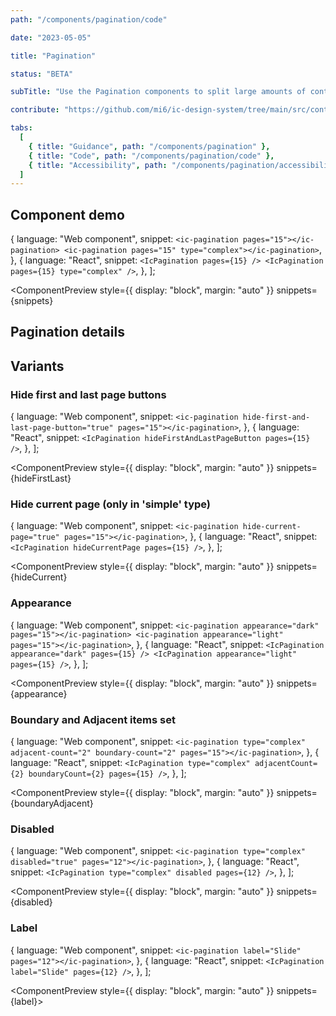 ```yaml
---
path: "/components/pagination/code"

date: "2023-05-05"

title: "Pagination"

status: "BETA"

subTitle: "Use the Pagination components to split large amounts of content into pages and navigate between them."

contribute: "https://github.com/mi6/ic-design-system/tree/main/src/content/structured/components/pagination"

tabs:
  [
    { title: "Guidance", path: "/components/pagination" },
    { title: "Code", path: "/components/pagination/code" },
    { title: "Accessibility", path: "/components/pagination/accessibility" },
  ]
---
```



## Component demo

  {
    language: "Web component",
    snippet: `<ic-pagination pages="15"></ic-pagination>
<ic-pagination pages="15" type="complex"></ic-pagination>`,
  },
  {
    language: "React",
    snippet: `<IcPagination pages={15} />
<IcPagination pages={15} type="complex" />`,
  },
];

<ComponentPreview
  style={{ display: "block", margin: "auto" }}
  snippets={snippets}
>
  <div style={{ width: "fit-content", margin: "auto" }}>
    <IcPagination pages={15} />
  </div>
  <IcPagination pages={15} type="complex" />
</ComponentPreview>

## Pagination details

<ComponentDetails component="ic-pagination" />

## Variants

### Hide first and last page buttons

  {
    language: "Web component",
    snippet: `<ic-pagination hide-first-and-last-page-button="true" pages="15"></ic-pagination>`,
  },
  {
    language: "React",
    snippet: `<IcPagination hideFirstAndLastPageButton pages={15} />`,
  },
];

<ComponentPreview
  style={{ display: "block", margin: "auto" }}
  snippets={hideFirstLast}
>
  <IcPagination hideFirstAndLastPageButton pages={15} />
</ComponentPreview>

### Hide current page (only in 'simple' type)

  {
    language: "Web component",
    snippet: `<ic-pagination hide-current-page="true" pages="15"></ic-pagination>`,
  },
  {
    language: "React",
    snippet: `<IcPagination hideCurrentPage pages={15} />`,
  },
];

<ComponentPreview
  style={{ display: "block", margin: "auto" }}
  snippets={hideCurrent}
>
  <IcPagination hideCurrentPage pages={15} />
</ComponentPreview>

### Appearance

  {
    language: "Web component",
    snippet: `<ic-pagination appearance="dark" pages="15"></ic-pagination>
<ic-pagination appearance="light" pages="15"></ic-pagination>`,
  },
  {
    language: "React",
    snippet: `<IcPagination appearance="dark" pages={15} />
<IcPagination appearance="light" pages={15} />`,
  },
];

<ComponentPreview
  style={{ display: "block", margin: "auto" }}
  snippets={appearance}
>
  <IcPagination appearance="dark" pages={15} />
  <div style={{ backgroundColor: "#000", marginBottom: "0.75rem" }}>
    <IcPagination appearance="light" pages={15} />
  </div>
</ComponentPreview>

### Boundary and Adjacent items set

  {
    language: "Web component",
    snippet: `<ic-pagination type="complex" adjacent-count="2" boundary-count="2" pages="15"></ic-pagination>`,
  },
  {
    language: "React",
    snippet: `<IcPagination type="complex" adjacentCount={2} boundaryCount={2} pages={15} />`,
  },
];

<ComponentPreview
  style={{ display: "block", margin: "auto" }}
  snippets={boundaryAdjacent}
>
  <IcPagination type="complex" adjacentCount={2} boundaryCount={2} pages={15} />
</ComponentPreview>

### Disabled

  {
    language: "Web component",
    snippet: `<ic-pagination type="complex" disabled="true" pages="12"></ic-pagination>`,
  },
  {
    language: "React",
    snippet: `<IcPagination type="complex" disabled pages={12} />`,
  },
];

<ComponentPreview
  style={{ display: "block", margin: "auto" }}
  snippets={disabled}
>
  <IcPagination type="complex" disabled pages={12} />
</ComponentPreview>

### Label

  {
    language: "Web component",
    snippet: `<ic-pagination label="Slide" pages="12"></ic-pagination>`,
  },
  {
    language: "React",
    snippet: `<IcPagination label="Slide" pages={12} />`,
  },
];

<ComponentPreview style={{ display: "block", margin: "auto" }} snippets={label}>
  <IcPagination label="Slide" pages={12} />
</ComponentPreview>
